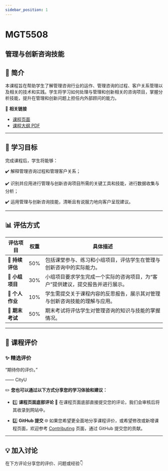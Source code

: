 ```yaml
---
sidebar_position: 1
---
```


# MGT5508
## 管理与创新咨询技能

## **📘 简介**
本课程旨在帮助学生了解管理咨询行业的运作、管理咨询的过程、客户关系管理以及相关的技术和实践。学生将学习如何处理与管理和创新相关的咨询项目，掌握分析技能，提升在管理和创新问题上担任内外部顾问的能力。

🔗 **相关链接**
- [课程页面](https://www.cityu.edu.hk/catalogue/pg/202425/course/MGT5508.htm)
- [课程大纲 PDF](https://www.cityu.edu.hk/catalogue/pg/202425/course/MGT5508.pdf)

---

## **🎯 学习目标**

完成课程后，学生将能够：

✔️ 解释管理咨询过程和管理客户关系；

✔️ 识别并应用进行管理与创新咨询项目所需的关键工具和技能，进行数据收集与分析；

✔️ 运用管理与创新咨询技能，清晰且有说服力地向客户呈现建议。

---

## **📊 评估方式**

| **评估项目**           | **权重** | **具体描述**                                                                                       |
|-----------------------|---------|---------------------------------------------------------------------------------------------------|
| **📄 持续评估**        | 50%     | 包括课堂参与、练习和小组项目，评估学生在管理与创新咨询中的实际能力。                            |
| **📄 小组项目**        | 30%     | 小组项目要求学生完成一个实际的咨询项目，为“客户”提供建议，提交报告并进行展示。               |
| **📄 个人作业**        | 10%     | 学生需提交关于课程内容的反思报告，展示其对管理与创新咨询技能的理解与应用。                      |
| **📝 期末考试**        | 50%     | 期末考试将评估学生对管理咨询的知识与技能的掌握情况。                                            |

---

## **💬 课程评价**

### ✨ **精选评价**
<div className={commentStyles.commentBox}>
    <p className={commentStyles.commentText}>
        “期待你的评价。”
    </p>
    <p className={commentStyles.commentAuthor}>—— CityU</p>
</div>

✏️ **您也可以通过以下方式分享您的学习体验和建议：**

- 1️⃣ **课程页面底部评论**
💬 在课程页面底部直接提交您的评论，我们会审核后将其收录到网站中。

- 2️⃣ **GitHub 提交**
🌐 如果您希望更全面地分享课程评价，或希望修改或新增课程页面，欢迎参考 [Contributing](https://penjc.github.io/cityU-navigator/contributing) 页面，通过 GitHub 提交您的贡献。


---

## **💡 加入讨论**

在下方评论分享您的评价、问题或经验👇
<Utterances />
